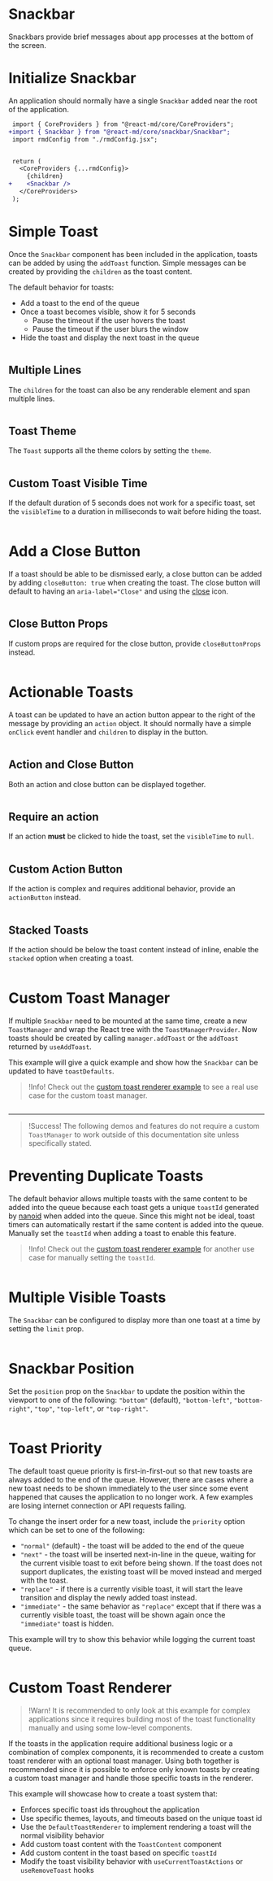 # Snackbar

Snackbars provide brief messages about app processes at the bottom of the
screen.

# Initialize Snackbar

An application should normally have a single `Snackbar` added near the root of
the application.

```diff
 import { CoreProviders } from "@react-md/core/CoreProviders";
+import { Snackbar } from "@react-md/core/snackbar/Snackbar";
 import rmdConfig from "./rmdConfig.jsx";


 return (
   <CoreProviders {...rmdConfig}>
     {children}
+    <Snackbar />
   </CoreProviders>
 );
```

# Simple Toast

Once the `Snackbar` component has been included in the application, toasts
can be added by using the `addToast` function. Simple messages can be created
by providing the `children` as the toast content.

The default behavior for toasts:

- Add a toast to the end of the queue
- Once a toast becomes visible, show it for 5 seconds
  - Pause the timeout if the user hovers the toast
  - Pause the timeout if the user blurs the window
- Hide the toast and display the next toast in the queue

```demo source="./SimpleToastExample.tsx"

```

## Multiple Lines

The `children` for the toast can also be any renderable element and span
multiple lines.

```demo source="./MultipleLinesToastExample.tsx"

```

## Toast Theme

The `Toast` supports all the theme colors by setting the `theme`.

```demo source="./ToastThemeExample.tsx"

```

## Custom Toast Visible Time

If the default duration of 5 seconds does not work for a specific toast, set the
`visibleTime` to a duration in milliseconds to wait before hiding the toast.

```demo source="./CustomToastVisibleTimeExample.tsx"

```

# Add a Close Button

If a toast should be able to be dismissed early, a close button can be added by
adding `closeButton: true` when creating the toast. The close button will
default to having an `aria-label="Close"` and using the
[close](/customization/icon-config#close) icon.

```demo source="./AddACloseButtonExample.tsx"

```

## Close Button Props

If custom props are required for the close button, provide `closeButtonProps`
instead.

```demo source="./CloseButtonPropsExample.tsx"

```

# Actionable Toasts

A toast can be updated to have an action button appear to the right of the
message by providing an `action` object. It should normally have a simple
`onClick` event handler and `children` to display in the button.

```demo source="./ActionableToastExample.tsx"

```

## Action and Close Button

Both an action and close button can be displayed together.

```demo source="./ActionAndCloseButtonExample.tsx"

```

## Require an action

If an action **must** be clicked to hide the toast, set the `visibleTime` to
`null`.

```demo source="./RequireAnActionExample.tsx"

```

## Custom Action Button

If the action is complex and requires additional behavior, provide an
`actionButton` instead.

```demo source="./CustomActionButtonExample.tsx"

```

## Stacked Toasts

If the action should be below the toast content instead of inline, enable the
`stacked` option when creating a toast.

```demo source="./StackedToastExample.tsx"

```

# Custom Toast Manager

If multiple `Snackbar` need to be mounted at the same time, create a new
`ToastManager` and wrap the React tree with the `ToastManagerProvider`. Now
toasts should be created by calling `manager.addToast` or the `addToast`
returned by `useAddToast`.

This example will give a quick example and show how the `Snackbar` can be
updated to have `toastDefaults`.

> !Info! Check out the [custom toast renderer example](#custom-toast-renderer)
> to see a real use case for the custom toast manager.

```demo source="./CustomToastManagerExample.tsx"

```

---

> !Success! The following demos and features do not require a custom
> `ToastManager` to work outside of this documentation site unless specifically
> stated.

# Preventing Duplicate Toasts

The default behavior allows multiple toasts with the same content to be added
into the queue because each toast gets a unique `toastId` generated by
[nanoid](https://github.com/ai/nanoid) when added into the queue. Since this
might not be ideal, toast timers can automatically restart if the same content
is added into the queue. Manually set the `toastId` when adding a toast to
enable this feature.

> !Info! Check out the [custom toast renderer example](#custom-toast-renderer)
> for another use case for manually setting the `toastId`.

```demo source="./PreventingDuplicateToastsExample.tsx"

```

# Multiple Visible Toasts

The `Snackbar` can be configured to display more than one toast at a time by
setting the `limit` prop.

```demo source="./MultipleVisibleToastsExample.tsx"

```

# Snackbar Position

Set the `position` prop on the `Snackbar` to update the position within the
viewport to one of the following: `"bottom"` (default), `"bottom-left"`,
`"bottom-right"`, `"top"`, `"top-left"`, or `"top-right"`.

```demo source="./SnackbarPositionExample.tsx"

```

# Toast Priority

The default toast queue priority is first-in-first-out so that new toasts are
always added to the end of the queue. However, there are cases where a new toast
needs to be shown immediately to the user since some event happened that causes
the application to no longer work. A few examples are losing internet connection
or API requests failing.

To change the insert order for a new toast, include the `priority` option which
can be set to one of the following:

- `"normal"` (default) - the toast will be added to the end of the queue
- `"next"` - the toast will be inserted next-in-line in the queue, waiting for
  the current visible toast to exit before being shown. If the toast does not
  support duplicates, the existing toast will be moved instead and merged with
  the toast.
- `"replace"` - if there is a currently visible toast, it will start the leave
  transition and display the newly added toast instead.
- `"immediate"` - the same behavior as `"replace"` except that if there was a
  currently visible toast, the toast will be shown again once the `"immediate"`
  toast is hidden.

This example will try to show this behavior while logging the current toast
queue.

```demo source="./ToastPriorityExample.tsx"

```

# Custom Toast Renderer

> !Warn! It is recommended to only look at this example for complex applications
> since it requires building most of the toast functionality manually and using
> some low-level components.

If the toasts in the application require additional business logic or a
combination of complex components, it is recommended to create a custom toast
renderer with an optional toast manager. Using both together is recommended
since it is possible to enforce only known toasts by creating a custom toast
manager and handle those specific toasts in the renderer.

This example will showcase how to create a toast system that:

- Enforces specific toast ids throughout the application
- Use specific themes, layouts, and timeouts based on the unique toast id
- Use the `DefaultToastRenderer` to implement rendering a toast will the normal
  visibility behavior
- Add custom toast content with the `ToastContent` component
- Add custom content in the toast based on specific `toastId`
- Modify the toast visibility behavior with
  `useCurrentToastActions` or `useRemoveToast` hooks

```demo source="./CustomToastRendererExample.tsx"

```
